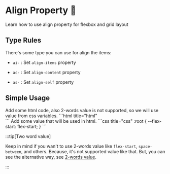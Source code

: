 
# Align Property 🚧

Learn how to use align property for flexbox and grid layout

## Type Rules

There's some type you can use for align the items:

- `ai-` : Set `align-items` property

- `ac-` : Set `align-content` property

- `as-` : Set `align-self` property


## Simple Usage
<Tabs>
<TabItem value="html" label="index.html">
Add some html code, also 2-words value is not supported, so we will use value from css variables.
```html title="html"
<div class="jc-center ai-[flex-start]"></div>
```
</TabItem>
<TabItem value="css" label="style.css">
Add some value that will be used in html.
```css title="css"
:root {
  --flex-start: flex-start;
}
```
</TabItem>
</Tabs>

:::tip[Two word value]

Keep in mind if you wan't to use 2-words value like `flex-start`, `space-between`, and others. Because, it's not supported value like that. But, you can see the alternative way, see [2-words value](/docs/extras/all-value#1-two-word-value).

:::
